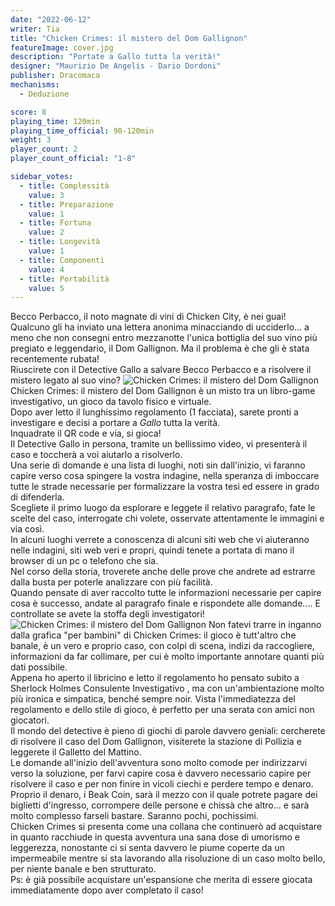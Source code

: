 ```yaml
---
date: "2022-06-12"
writer: Tia
title: "Chicken Crimes: il mistero del Dom Gallignon"
featureImage: cover.jpg
description: "Portate a Gallo tutta la verità!"
designer: "Maurizio De Angelis - Dario Dordoni"
publisher: Dracomaca
mechanisms:
  - Deduzione

score: 8
playing_time: 120min
playing_time_official: 90-120min
weight: 3
player_count: 2
player_count_official: "1-8"

sidebar_votes:
  - title: Complessità
    value: 3
  - title: Preparazione
    value: 1
  - title: Fortuna
    value: 2
  - title: Longevità
    value: 1
  - title: Componenti
    value: 4
  - title: Portabilità
    value: 5
---
```


<Setting>
  Becco Perbacco, il noto magnate di vini di Chicken City, è nei guai!
  <br />
  Qualcuno gli ha inviato una lettera anonima minacciando di ucciderlo… a meno
  che non consegni entro mezzanotte l'unica bottiglia del suo vino più pregiato
  e leggendario, il Dom Gallignon. Ma il problema è che gli è stata recentemente
  rubata! <br />
  Riuscirete con il Detective Gallo a salvare Becco Perbacco e a risolvere il mistero
  legato al suo vino?
</Setting>

<img src="./game1.jpg" alt="Chicken Crimes: il mistero del Dom Gallignon" />

<Rules>
  Chicken Crimes: il mistero del Dom Gallignon è un misto tra un libro-game
  investigativo, un gioco da tavolo fisico e virtuale. <br />
  Dopo aver letto il lunghissimo regolamento (1 facciata), sarete pronti a investigare
  e decisi a portare a <em>Gallo</em> tutta la verità.
  <br />
  Inquadrate il QR code e via, si gioca! <br />
  Il Detective Gallo in persona, tramite un bellissimo video, vi presenterà il
  caso e toccherà a voi aiutarlo a risolverlo.
  <br />
  Una serie di domande e una lista di luoghi, noti sin dall'inizio, vi faranno
  capire verso cosa spingere la vostra indagine, nella speranza di imboccare
  tutte le strade necessarie per formalizzare la vostra tesi ed essere in grado
  di difenderla.
  <br />
  Scegliete il primo luogo da esplorare e leggete il relativo paragrafo, fate le
  scelte del caso, interrogate chi volete, osservate attentamente le immagini e
  via così. <br />
  In alcuni luoghi verrete a conoscenza di alcuni siti web che vi aiuteranno nelle
  indagini, siti web veri e propri, quindi tenete a portata di mano il browser di
  un pc o telefono che sia. <br />
  Nel corso della storia, troverete anche delle prove che andrete ad estrarre
  dalla busta per poterle analizzare con più facilità. <br />
  Quando pensate di aver raccolto tutte le informazioni necessarie per capire cosa
  è successo, andate al paragrafo finale e rispondete alle domande.... E controllate
  se avete la stoffa degli investigatori!
</Rules>

<img src="./game2.jpg" alt="Chicken Crimes: il mistero del Dom Gallignon" />

<Feedback>
  Non fatevi trarre in inganno dalla grafica "per bambini" di Chicken Crimes: il
  gioco è tutt'altro che banale, è un vero e proprio caso, con colpi di scena,
  indizi da raccogliere, informazioni da far collimare, per cui è molto
  importante annotare quanti più dati possibile. <br />
  Appena ho aperto il libricino e letto il regolamento ho pensato subito a <Link to="/reviews/sherlock-holmes-consulente-investigativo/">
    Sherlock Holmes Consulente Investigativo
  </Link>, ma con un'ambientazione molto più ironica e simpatica, benché sempre noir.
  Vista l'immediatezza del regolamento e dello stile di gioco, è perfetto per una
  serata con amici non giocatori. <br />
  Il mondo del detective è pieno di giochi di parole davvero geniali: cercherete
  di risolvere il caso del Dom Gallignon, visiterete la stazione di Pollizia e
  leggerete il Galletto del Mattino. <br />
  Le domande all'inizio dell'avventura sono molto comode per indirizzarvi verso la
  soluzione, per farvi capire cosa è davvero necessario capire per risolvere il caso
  e per non finire in vicoli ciechi e perdere tempo e denaro. Proprio il denaro,
  i Beak Coin, sarà il mezzo con il quale potrete pagare dei biglietti d'ingresso,
  corrompere delle persone e chissà che altro... e sarà molto complesso farseli bastare.
  Saranno pochi, pochissimi. <br />
  Chicken Crimes si presenta come una collana che continuerò ad acquistare in
  quanto racchiude in questa avventura una sana dose di umorismo e leggerezza,
  nonostante ci si senta davvero le piume coperte da un impermeabile mentre si
  sta lavorando alla risoluzione di un caso molto bello, per niente banale e ben
  strutturato.
  <br />
  Ps: è già possibile acquistare un'espansione che merita di essere giocata
  immediatamente dopo aver completato il caso!
</Feedback>

<Instagram id="CetJKkCD4Y5" />
